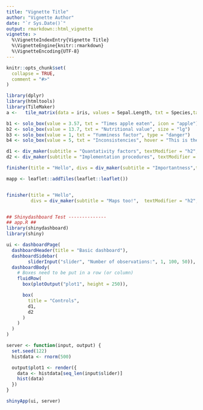 ```yaml
---
title: "Vignette Title"
author: "Vignette Author"
date: "`r Sys.Date()`"
output: rmarkdown::html_vignette
vignette: >
  %\VignetteIndexEntry{Vignette Title}
  %\VignetteEngine{knitr::rmarkdown}
  %\VignetteEncoding{UTF-8}
---
```


```r
knitr::opts_chunk$set(
  collapse = TRUE,
  comment = "#>"
)
```

```r
library(dplyr)
library(htmltools)
library(TileMaker)
a <-   tile_matrix(data = iris, values = Sepal.Length, txt = Species,target = 5,thresholdHigh = 4,thresholdLow = 3) %>% htmltools::html_print(.)

b1 <- solo_box(value = 3.57, txt = "Times apple eaten", icon = "apple")
b2 <- solo_box(value = 13.7, txt = "Nutritional value", size = "lg")
b3 <- solo_box(value = 1, txt = "Yumminess factor", type = "danger")
b4 <- solo_box(value = 5, txt = "Inconsistencies", hover = "This is the description")

d1 <- div_maker(subtitle = "Quantativity factors", textModifier = "h2", b1, b2)
d2 <- div_maker(subtitle = "Implementation procedures", textModifier = "h2", b3, b4)

finisher(title = "Hello", divs = div_maker(subtitle = "Importantness",textModifier = "h1", b1, b2))

mapp <- leaflet::addTiles(leaflet::leaflet())


finisher(title = "Hello", 
         divs = div_maker(subtitle = "Maps too!",  textModifier = "h2", d1, mapp, d2))


## Shinydashboard Test --------------
## app.R ##
library(shinydashboard)
library(shiny)

ui <- dashboardPage(
  dashboardHeader(title = "Basic dashboard"),
  dashboardSidebar(
        sliderInput("slider", "Number of observations:", 1, 100, 50)),
  dashboardBody(
    # Boxes need to be put in a row (or column)
    fluidRow(
      box(plotOutput("plot1", height = 250)),

      box(
        title = "Controls",
        d1,
        d2
      )
    )
  )
)

server <- function(input, output) {
  set.seed(122)
  histdata <- rnorm(500)

  output$plot1 <- render({
    data <- histdata[seq_len(input$slider)]
    hist(data)
  })
}

shinyApp(ui, server)
```


